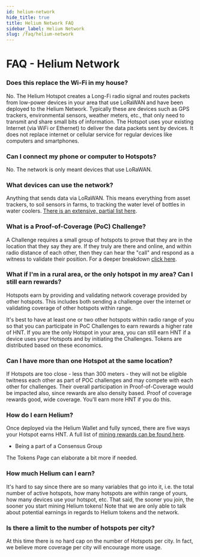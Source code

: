 ```yaml
---
id: helium-network 
hide_title: true
title: Helium Network FAQ
sidebar_label: Helium Network
slug: /faq/helium-network
---
```


# FAQ - Helium Network

### Does this replace the Wi-Fi in my house?
No. The Helium Hotspot creates a Long-Fi radio signal and routes packets from low-power devices in your area that use LoRaWAN and have been deployed to the Helium Network. Typically these are devices such as GPS trackers, environmental sensors, weather meters, etc., that only need to transmit and share small bits of information. The Hotspot uses your existing Internet (via WiFi or Ethernet) to deliver the data packets sent by devices.  It does not replace internet or cellular service for regular devices like computers and smartphones.
 
### Can I connect my phone or computer to Hotspots?
No. The network is only meant devices that use LoRaWAN.
  
### What devices can use the network?
Anything that sends data via LoRaWAN. This means everything from asset trackers, to soil sensors in farms, to tracking the water level of bottles in water coolers. [There is an extensive, partial list here](/use-the-network/devices). 
  
### What is a Proof-of-Coverage (PoC) Challenge?
A Challenge requires a small group of hotspots to prove that they are in the location that they say they are.  If they truly are there and online, and within radio distance of each other, then they can hear the "call" and respond as a witness to validate their position.  For a deeper breakdown [click here](/blockchain/proof-of-coverage/#proof-of-coverage).

### What if I'm in a rural area, or the only hotspot in my area?  Can I still earn rewards?
Hotspots earn by providing and validating network coverage provided by other hotspots. This includes both sending a challenge over the internet or validating coverage of other hotspots within range. 
 
It's best to have at least one or two other hotspots within radio range of you so that you can participate in PoC Challenges to earn rewards a higher rate of HNT.  If you are the only Hotspot in your area, you can still earn HNT if a device uses your Hotspots and by initiating the Challenges.  Tokens are distributed based on these economics.
 
### Can I have more than one Hotspot at the same location?
If Hotspots are too close - less than 300 meters - they will not be eligible twitness each other as part of POC challenges and may compete with each other for challenges. Their overall participation in Proof-of-Coverage would be impacted also, since rewards are also density based.  Proof of coverage rewards good, wide coverage. You'll earn more HNT if you do this. 
 
### How do I earn Helium?
Once deployed via the Helium Wallet and fully synced, there are five ways your Hotspot earns HNT.  A full list of [mining rewards can be found here](/blockchain/mining). 
 
- Being a part of a Consensus Group
 
The Tokens Page can elaborate a bit more if needed.  
  
### How much Helium can I earn?
It's hard to say since there are so many variables that go into it, i.e. the total number of active hotspots, how many hotspots are within range of yours, how many devices use your hotspot, etc.  That said, the sooner you join, the sooner you start mining Helium tokens!  Note that we are only able to talk about potential earnings in regards to Helium tokens and the network.
 
### Is there a limit to the number of hotspots per city?
At this time there is no hard cap on the number of Hotspots per city. In fact, we believe more coverage per city will encourage more usage.  
 
